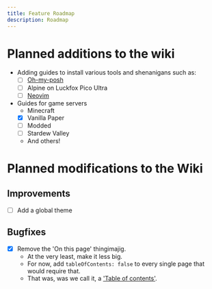```yaml
---
title: Feature Roadmap
description: Roadmap
---
```

# Planned additions to the wiki

- Adding guides to install various tools and shenanigans such as:
    - [ ] [Oh-my-posh](https://github.com/Zauraac/oh-my-posh_configs)
    - [ ] Alpine on Luckfox Pico Ultra
    - [ ] [Neovim](https://github.com/Zauraac/vim-config)

- Guides for game servers
    - Minecraft
	- [x] Vanilla Paper
	- [ ] Modded
    - [ ] Stardew Valley
    - And others! 

# Planned modifications to the Wiki

## Improvements
- [ ] Add a global theme

## Bugfixes
- [x] Remove the 'On this page' thingimajig. 
    - At the very least, make it less big. 
    - For now, add `tableOfContents: false` to every single page that would require that. 
    - That was, was we call it, a ['Table of contents'](https://starlight.astro.build/reference/frontmatter/#tableofcontents).
